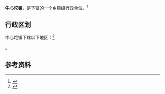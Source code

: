 {{中国乡级行政区|21/01/22/119/000}}

'''牛心坨镇'''，是{{PRC admin/fullname|21/01/22/119/000|3}}下辖的一个[[乡镇|乡镇]]级行政单位。<ref>{{PRC admin/ref sgc|{{PRC admin/parent|21/01/22/119/000}}}}</ref>

== 行政区划 ==

牛心坨镇下辖以下地区：<ref>{{PRC admin/ref sgc|21/01/22/119/000}}</ref>

{{PRC admin/children|21/01/22/119/000}}。

== 参考资料 ==

{{reflist}}

{{行政区划小作品}}
{{PRC admin/navcat|21/01/22/119/000}}